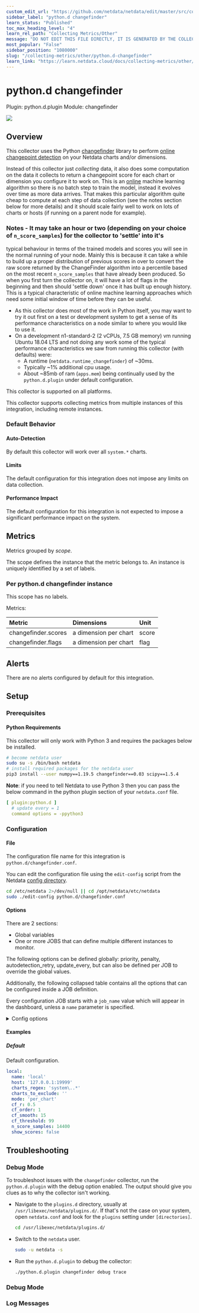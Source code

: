 ```yaml
---
custom_edit_url: "https://github.com/netdata/netdata/edit/master/src/collectors/python.d.plugin/changefinder/metadata.yaml"
sidebar_label: "python.d changefinder"
learn_status: "Published"
toc_max_heading_level: "4"
learn_rel_path: "Collecting Metrics/Other"
message: "DO NOT EDIT THIS FILE DIRECTLY, IT IS GENERATED BY THE COLLECTOR'S metadata.yaml FILE"
most_popular: "False"
sidebar_position: "1080000"
slug: "/collecting-metrics/other/python.d-changefinder"
learn_link: "https://learn.netdata.cloud/docs/collecting-metrics/other/python.d-changefinder"
---
```



# python.d changefinder

Plugin: python.d.plugin
Module: changefinder

<img src="https://img.shields.io/badge/maintained%20by-Netdata-%2300ab44" />

## Overview

This collector uses the Python [changefinder](https://github.com/shunsukeaihara/changefinder) library to
perform [online](https://en.wikipedia.org/wiki/Online_machine_learning) [changepoint detection](https://en.wikipedia.org/wiki/Change_detection)
on your Netdata charts and/or dimensions.


Instead of this collector just _collecting_ data, it also does some computation on the data it collects to return a changepoint score for each chart or dimension you configure it to work on. This is an [online](https://en.wikipedia.org/wiki/Online_machine_learning) machine learning algorithm so there is no batch step to train the model, instead it evolves over time as more data arrives. That makes this particular algorithm quite cheap to compute at each step of data collection (see the notes section below for more details) and it should scale fairly well to work on lots of charts or hosts (if running on a parent node for example).
### Notes - It may take an hour or two (depending on your choice of `n_score_samples`) for the collector to 'settle' into it's
  typical behaviour in terms of the trained models and scores you will see in the normal running of your node. Mainly
  this is because it can take a while to build up a proper distribution of previous scores in over to convert the raw
  score returned by the ChangeFinder algorithm into a percentile based on the most recent `n_score_samples` that have
  already been produced. So when you first turn the collector on, it will have a lot of flags in the beginning and then
  should 'settle down' once it has built up enough history. This is a typical characteristic of online machine learning
  approaches which need some initial window of time before they can be useful.
- As this collector does most of the work in Python itself, you may want to try it out first on a test or development
  system to get a sense of its performance characteristics on a node similar to where you would like to use it.
- On a development n1-standard-2 (2 vCPUs, 7.5 GB memory) vm running Ubuntu 18.04 LTS and not doing any work some of the
  typical performance characteristics we saw from running this collector (with defaults) were:
    - A runtime (`netdata.runtime_changefinder`) of ~30ms.
    - Typically ~1% additional cpu usage.
    - About ~85mb of ram (`apps.mem`) being continually used by the `python.d.plugin` under default configuration.


This collector is supported on all platforms.

This collector supports collecting metrics from multiple instances of this integration, including remote instances.


### Default Behavior

#### Auto-Detection

By default this collector will work over all `system.*` charts.

#### Limits

The default configuration for this integration does not impose any limits on data collection.

#### Performance Impact

The default configuration for this integration is not expected to impose a significant performance impact on the system.


## Metrics

Metrics grouped by *scope*.

The scope defines the instance that the metric belongs to. An instance is uniquely identified by a set of labels.



### Per python.d changefinder instance



This scope has no labels.

Metrics:

| Metric | Dimensions | Unit |
|:------|:----------|:----|
| changefinder.scores | a dimension per chart | score |
| changefinder.flags | a dimension per chart | flag |



## Alerts

There are no alerts configured by default for this integration.


## Setup

### Prerequisites

#### Python Requirements

This collector will only work with Python 3 and requires the packages below be installed.

```bash
# become netdata user
sudo su -s /bin/bash netdata
# install required packages for the netdata user
pip3 install --user numpy==1.19.5 changefinder==0.03 scipy==1.5.4
```

**Note**: if you need to tell Netdata to use Python 3 then you can pass the below command in the python plugin section
of your `netdata.conf` file.

```yaml
[ plugin:python.d ]
  # update every = 1
  command options = -ppython3
```



### Configuration

#### File

The configuration file name for this integration is `python.d/changefinder.conf`.


You can edit the configuration file using the `edit-config` script from the
Netdata [config directory](/docs/netdata-agent/configuration#the-netdata-config-directory).

```bash
cd /etc/netdata 2>/dev/null || cd /opt/netdata/etc/netdata
sudo ./edit-config python.d/changefinder.conf
```
#### Options

There are 2 sections:

* Global variables
* One or more JOBS that can define multiple different instances to monitor.

The following options can be defined globally: priority, penalty, autodetection_retry, update_every, but can also be defined per JOB to override the global values.

Additionally, the following collapsed table contains all the options that can be configured inside a JOB definition.

Every configuration JOB starts with a `job_name` value which will appear in the dashboard, unless a `name` parameter is specified.


<details><summary>Config options</summary>

| Name | Description | Default | Required |
|:----|:-----------|:-------|:--------:|
| charts_regex | what charts to pull data for - A regex like `system\..*/` or `system\..*/apps.cpu/apps.mem` etc. | system\..* | yes |
| charts_to_exclude | charts to exclude, useful if you would like to exclude some specific charts. note: should be a ',' separated string like 'chart.name,chart.name'. |  | no |
| mode | get ChangeFinder scores 'per_dim' or 'per_chart'. | per_chart | yes |
| cf_r | default parameters that can be passed to the changefinder library. | 0.5 | no |
| cf_order | default parameters that can be passed to the changefinder library. | 1 | no |
| cf_smooth | default parameters that can be passed to the changefinder library. | 15 | no |
| cf_threshold | the percentile above which scores will be flagged. | 99 | no |
| n_score_samples | the number of recent scores to use when calculating the percentile of the changefinder score. | 14400 | no |
| show_scores | set to true if you also want to chart the percentile scores in addition to the flags. (mainly useful for debugging or if you want to dive deeper on how the scores are evolving over time) | no | no |

</details>

#### Examples

##### Default

Default configuration.

```yaml
local:
  name: 'local'
  host: '127.0.0.1:19999'
  charts_regex: 'system\..*'
  charts_to_exclude: ''
  mode: 'per_chart'
  cf_r: 0.5
  cf_order: 1
  cf_smooth: 15
  cf_threshold: 99
  n_score_samples: 14400
  show_scores: false

```


## Troubleshooting

### Debug Mode

To troubleshoot issues with the `changefinder` collector, run the `python.d.plugin` with the debug option enabled. The output
should give you clues as to why the collector isn't working.

- Navigate to the `plugins.d` directory, usually at `/usr/libexec/netdata/plugins.d/`. If that's not the case on
  your system, open `netdata.conf` and look for the `plugins` setting under `[directories]`.

  ```bash
  cd /usr/libexec/netdata/plugins.d/
  ```

- Switch to the `netdata` user.

  ```bash
  sudo -u netdata -s
  ```

- Run the `python.d.plugin` to debug the collector:

  ```bash
  ./python.d.plugin changefinder debug trace
  ```

### Debug Mode



### Log Messages




